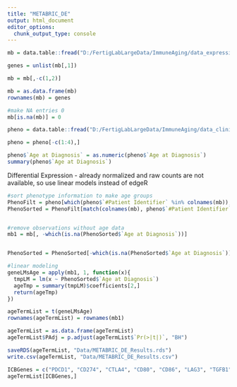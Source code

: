 ```yaml
---
title: "METABRIC_DE"
output: html_document
editor_options: 
  chunk_output_type: console
---
```


```r
mb = data.table::fread("D:/FertigLabLargeData/ImmuneAging/data_expression_median.txt")

genes = unlist(mb[,1])

mb = mb[,-c(1,2)]

mb = as.data.frame(mb)
rownames(mb) = genes

#make NA entries 0
mb[is.na(mb)] = 0

pheno = data.table::fread("D:/FertigLabLargeData/ImmuneAging/data_clinical_patient.txt")

pheno = pheno[-c(1:4),]

pheno$`Age at Diagnosis` = as.numeric(pheno$`Age at Diagnosis`)
summary(pheno$`Age at Diagnosis`) 

```

Differential Expression - already normalized and raw counts are not available, so use linear models instead of edgeR
```r
#sort phenotype information to make age groups
PhenoFilt = pheno[which(pheno$`#Patient Identifier` %in% colnames(mb)),]
PhenoSorted = PhenoFilt[match(colnames(mb), pheno$`#Patient Identifier`),]


#remove observations without age data
mb1 = mb[, -which(is.na(PhenoSorted$`Age at Diagnosis`))]


PhenoSorted = PhenoSorted[-which(is.na(PhenoSorted$`Age at Diagnosis`)),]

#linear modeling
geneLMsAge = apply(mb1, 1, function(x){
  tmpLM = lm(x ~ PhenoSorted$`Age at Diagnosis`)
  ageTmp = summary(tmpLM)$coefficients[2,]
  return(ageTmp)
})

ageTermList = t(geneLMsAge)
rownames(ageTermList) = rownames(mb1)

ageTermList = as.data.frame(ageTermList)
ageTermList$PAdj = p.adjust(ageTermList$`Pr(>|t|)`, "BH")

saveRDS(ageTermList, "Data/METABRIC_DE_Results.rds")
write.csv(ageTermList, "Data/METABRIC_DE_Results.csv")

ICBGenes = c("PDCD1", "CD274", "CTLA4", "CD80", "CD86", "LAG3", "TGFB1", "JAK2", "PDCD1LG2", "CXCL9")
ageTermList[ICBGenes,]

```

